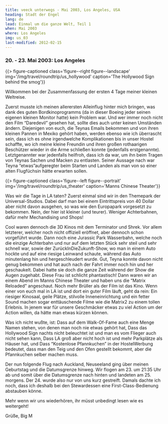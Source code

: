 ```yaml
---
title: veeck unterwegs - Mai 2003, Los Angeles, USA
heading: Stadt der Engel
lang: de
lead: Einmal um die ganze Welt, Teil 1
when: Mai 2003
where: Los Angeles
img: us_03
last-modified: 2012-02-15
---
```



### 20. - 23. Mai 2003: Los Angeles

{{> figure-captioned
    class='figure--right figure--landscape'
    img='/img/travel/roundtrip/us_hollywood'
    caption='The Hollywood Sign behind the smog'}}

Willkommen bei der Zusammenfassung der ersten 4 Tage meiner kleinen Weltreise.

Zuerst musste ich meinen allerersten Alleinflug hinter mich bringen, was dank des guten Bordkinoprogramms
(da in dieser Boeing jeder seinen eigenen kleinen Monitor hatte) kein Problem war. Und wer immer noch nicht
den Film “Daredevil” gesehen hat, sollte dies auch unter keinen Umständen ändern. Diejenigen von euch, die
Teynas Emails bekommen und von ihren kleinen Pannen in Mexiko gehört haben, werden ebenso wie ich
überrascht sein, dass ich es ohne irgendwelche Komplikationen bis 
in <Link href="http://www.usahostels.com/hollywood/index.html?lang=10">unser Hostel</Link> schaffte,
wo ich meine kleine Freundin und ihren großen rothaarigen Beschützer wieder in die Arme schließen 
konnte (jedenfalls erstgenannte). Letztgenannter war jedenfalls heilfroh, dass ich da war, um ihn beim Tragen
von Teynas Sachen und Macken zu entlasten. Seiner Aussage nach war Teyna “etwas”aufgeregter beim Starten und 
Landen als man von so einer alten Flugfüchsin hätte erwarten sollen.

{{> figure-captioned
    class='figure--left figure--portrait'
    img='/img/travel/roundtrip/us_theater'
    caption='Manns Chinese Theater'}}

Was wir die Tage in LA taten? Zuerst einmal sind wir in 
den <Link href="https://www.universalstudioshollywood.com/">Themepark der Universal-Studios</Link>. Dabei
darf man bei einem Eintrittspreis von 40 Dollar aber nicht davon ausgehen, so was wie den Europapark 
vorgesetzt zu bekommen. Nein, der hier ist kleiner (und teurer). Weniger Achterbahnen, dafür mehr Mechandising 
und Shops!

Cool waren dennoch die 3D Kinos mit dem Terminator und Shrek. Vor allem letzterer, welcher noch nicht offiziell 
eröffnet, aber dennoch schon vorgeführt wurde. Dann noch eine Jurassic Park Wasserbahn, welche noch die
einzige Achterbahn und nur auf dem letzten Stück sehr steil und sehr schnell war, sowie der ZurückInDieZukunft-Show,
wo man in einem Auto hockte und auf eine riesige Leinwand schaute, während das Auto minutenlang hin und 
hergeschleudert wurde. Gut, Teyna konnte davon nicht genug bekommen und hat auch nach der Fahrt immer noch hin 
und her geschaukelt. Dabei hatte sie doch die ganze Zeit während der Show die Augen zugehabt. Diese Frau ist schlicht
phantastisch! Dann waren wir an einem Abend 
im <Link href="http://www.manntheaters.com/">Manns Chinese Theater</Link> und
haben uns die “Matrix Reloaded” angeschaut. Noch mehr Brüller als der Film ist das Kino. Wenn einer von euch mal in 
LA ist und dort ein guter Film läuft, geht da rein: Ein riesiger Kinosaal, geile Plätze, stilvolle Inneneinrichtung 
und ein fetter Sound machen sogar enttäuschende Filme wie die Matrix2 zu einem tollen Erlebnis. In jenem war für 
unsere Geschmäcker etwas zu viel Action um der Action willen, da hätte man etwas kürzen können.

Was ich nicht wußte, ist: Dass auf dem Walk-Of-Fame auch eine Menge Namen stehen, von denen man noch nie etwas
gehört hat, Dass das Hollywood Sign nachts nicht beleuchtet ist und man es vom Flieger auch nicht sehen kann, Dass LA
groß aber nicht hoch ist und mehr Parkplätze als Häuser hat, und Dass “Kostenlose Pfannkuchen” in der 
HostelWerbung bedeutet, dass man den Teig und den Ofen gestellt bekommt, aber die Pfannkuchen selber machen muss.

Der nun folgende Flug nach Auckland, Neuseeland ging über meinen Geburtstag und die Datumsgrenze hinweg. 
Wir flogen am 23. um 21:35 Uhr ab und somit über die Datumsgrenze nach hinten und landeten am 25. morgens. 
Der 24. wurde also nur von uns kurz gestreift. Damals dachte ich noch, dass ich deshalb bei den Stewardessen 
eine First-Class-Bedienung abstauben könne.

Mehr wenn wir uns wiederhören, ihr müsst unbedingt lesen wie es weitergeht!

Grüße, Big M
